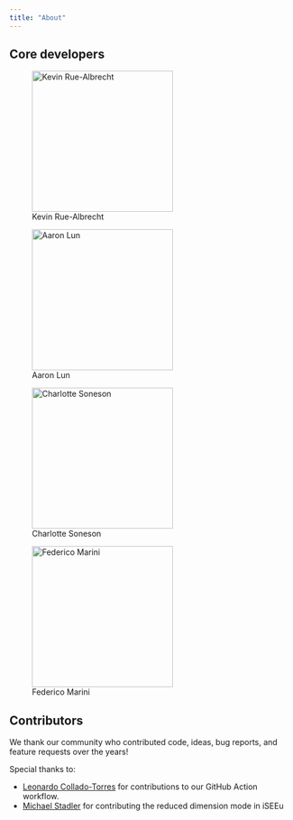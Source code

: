 ```yaml
---
title: "About"
---
```


## Core developers

::: {layout-ncol=2}

![Kevin Rue-Albrecht](images/kevin-rue-albrecht.jpeg){width="250px"}

![Aaron Lun](images/aaron-lun.png){width="250px"}

![Charlotte Soneson](images/charlotte-soneson.png){width="250px"}

![Federico Marini](images/federico-marini.png){width="250px"}
:::

## Contributors

We thank our community who contributed code, ideas, bug reports, and feature requests over the years!

Special thanks to:

- [Leonardo Collado-Torres](https://github.com/lcolladotor) for contributions to our GitHub Action workflow.
- [Michael Stadler](https://github.com/mbstadler) for contributing the reduced dimension mode in iSEEu

